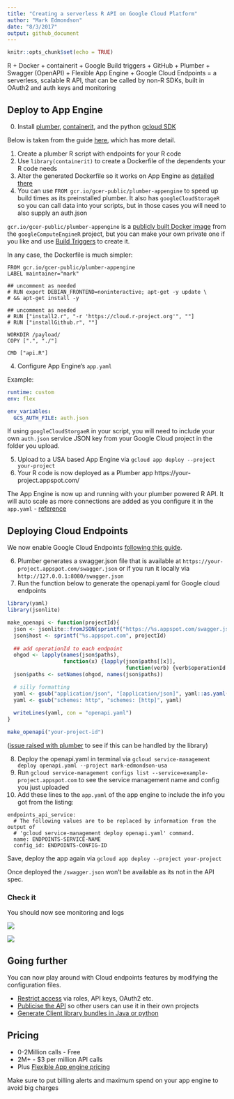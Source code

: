 ```yaml
---
title: "Creating a serverless R API on Google Cloud Platform"
author: "Mark Edmondson"
date: "8/3/2017"
output: github_document
---
```


```r
knitr::opts_chunk$set(echo = TRUE)
```

R + Docker + containerit + Google Build triggers + GitHub + Plumber + Swagger (OpenAPI) + Flexible App Engine + Google Cloud Endpoints = a serverless, scalable R API, that can be called by non-R SDKs, built in OAuth2 and auth keys and monitoring 

## Deploy to App Engine

0. Install [plumber](https://www.rplumber.io/), [containerit](https://github.com/o2r-project/containerit), and the python [gcloud SDK](https://cloud.google.com/sdk/downloads)

Below is taken from the guide [here](demoDockerAppEngine/README.md), which has more detail. 

1. Create a plumber R script with endpoints for your R code
2. Use `library(containerit)` to create a Dockerfile of the dependents your R code needs
3. Alter the generated Dockerfile so it works on App Engine as [detailed there](demoDockerAppEngine/README.md)
4. You can use `FROM gcr.io/gcer-public/plumber-appengine` to speed up build times as its preinstalled plumber.  It also has `googleCloudStorageR` so you can call data into your scripts, but in those cases you will need to also supply an auth.json

`gcr.io/gcer-public/plumber-appengine` is a [publicly built Docker image](https://cloudyr.github.io/googleComputeEngineR/articles/docker.html#public-docker-images) from the `googleComputeEngineR` project, but you can make your own private one if you like and use [Build Triggers](https://cloud.google.com/container-builder/docs/how-to/build-triggers) to create it. 

In any case, the Dockerfile is much simpler:

```
FROM gcr.io/gcer-public/plumber-appengine
LABEL maintainer="mark"

## uncomment as needed
# RUN export DEBIAN_FRONTEND=noninteractive; apt-get -y update \
# && apt-get install -y 
 
## uncomment as needed
# RUN ["install2.r", "-r 'https://cloud.r-project.org'", ""]
# RUN ["installGithub.r", ""]

WORKDIR /payload/
COPY [".", "./"]

CMD ["api.R"]
```

4. Configure App Engine's `app.yaml`

Example:

```yaml
runtime: custom
env: flex

env_variables:
  GCS_AUTH_FILE: auth.json
```

If using `googleCloudStorgaeR` in your script, you will need to include your own `auth.json` service JSON key from your Google Cloud project in the folder you upload.

5. Upload to a USA based App Engine via `gcloud app deploy --project your-project`
6. Your R code is now deployed as a Plumber app https://your-project.appspot.com/

The App Engine is now up and running with your plumber powered R API.  It will auto scale as more connections are added as you configure it in the `app.yaml` - [reference](https://cloud.google.com/appengine/docs/standard/python/config/appref)

## Deploying Cloud Endpoints

We now enable Google Cloud Endpoints [following this guide](https://cloud.google.com/endpoints/docs/get-started-app-engine#deploy_configuration).

6. Plumber generates a swagger.json file that is available at `https://your-project.appspot.com/swagger.json` or if you run it locally via `http://127.0.0.1:8080/swagger.json`
7. Run the function below to generate the openapi.yaml for Google cloud endpoints

```r
library(yaml)
library(jsonlite)

make_openapi <- function(projectId){
  json <- jsonlite::fromJSON(sprintf("https://%s.appspot.com/swagger.json", projectId))
  json$host <- sprintf("%s.appspot.com", projectId)
  
  ## add operationId to each endpoint
  ohgod <- lapply(names(json$paths), 
                  function(x) {lapply(json$paths[[x]], 
                                      function(verb) {verb$operationId <- basename(x);verb})})
  json$paths <- setNames(ohgod, names(json$paths))

  # silly formatting
  yaml <- gsub("application/json", "[application/json]", yaml::as.yaml(json))
  yaml <- gsub("schemes: http", "schemes: [http]", yaml)
  
  writeLines(yaml, con = "openapi.yaml")
}

make_openapi("your-project-id")

```
([issue raised with plumber](https://github.com/trestletech/plumber/issues/154) to see if this can be handled by the library)

8. Deploy the openapi.yaml in terminal via `gcloud service-management deploy openapi.yaml --project mark-edmondson-usa`
9. Run `gcloud service-management configs list --service=example-project.appspot.com` to see the service management name and config you just uploaded
10. Add these lines to the `app.yaml` of the app engine to include the info you got from the listing:

```
endpoints_api_service:
  # The following values are to be replaced by information from the output of
  # 'gcloud service-management deploy openapi.yaml' command.
  name: ENDPOINTS-SERVICE-NAME
  config_id: ENDPOINTS-CONFIG-ID
```

Save, deploy the app again via `gcloud app deploy --project your-project`

Once deployed the `/swagger.json` won't be available as its not in the API spec. 

### Check it

You should now see monitoring and logs

![](pics/logs.png)

![](pics/monitoring.png)


## Going further

You can now play around with Cloud endpoints features by modifying the configuration files.  

- [Restrict access](https://cloud.google.com/endpoints/docs/api-access-overview) via roles, API keys, OAuth2 etc. 
- [Publicise the API](https://cloud.google.com/endpoints/docs/control-api-callers) so other users can use it in their own projects
- [Generate Client library bundles in Java or python](https://cloud.google.com/endpoints/docs/frameworks/python/gen_clients)


## Pricing

* 0-2Million calls - Free
* 2M+ - $3 per million API calls
* Plus [Flexible App engine pricing](https://cloud.google.com/appengine/pricing)

Make sure to put billing alerts and maximum spend on your app engine to avoid big charges


